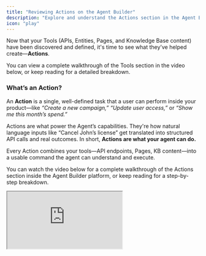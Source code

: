 ```yaml
---
title: "Reviewing Actions on the Agent Builder"
description: "Explore and understand the Actions section in the Agent Builder Platform"
icon: "play"
---
```


Now that your Tools (APIs, Entities, Pages, and Knowledge Base content) have been discovered and defined, it's time to see what they’ve helped create—**Actions**.

You can view a complete walkthrough of the Tools section in the video below, or keep reading for a detailed breakdown.

### What’s an Action?

An **Action** is a single, well-defined task that a user can perform inside your product—like _“Create a new campaign,”_ _“Update user access,”_ or _“Show me this month’s spend.”_

Actions are what power the Agent’s capabilities. They're how natural language inputs like “Cancel John’s license” get translated into structured API calls and real outcomes. In short, **Actions are what your agent can do.**

Every Action combines your tools—API endpoints, Pages, KB content—into a usable command the agent can understand and execute.

You can watch the video below for a complete walkthrough of the Actions section inside the Agent Builder platform, or keep reading for a step-by-step breakdown.

<iframe src="https://fast.wistia.net/embed/iframe/61eskl0ue5" title="Embedded content" className="w-full aspect-video rounded-xl" />

### The Actions Dashboard

![Actions-1](https://asset.adopt.ai/web/docs/actions-1.png)

From the **Actions** tab inside the Agent Builder, you’ll see a full list of all the Actions Adopt has generated for your app.

Here's a quick overview of what each column represents →

| **Column**        | **What It Means**                                                                                                                                                                                                                     |
| :---------------- | ------------------------------------------------------------------------------------------------------------------------------------------------------------------------------------------------------------------------------------- |
| **Action**        | The name of the action the agent can perform. This is usually phrased in natural language for easy scanning—like _“Display all pending tasks”_.                                                                                       |
| **Type**          | The category of action based on intent: <br />• `Assist` – Uses KB content to answer or guide users <br />• `Navigation` – Opens a page or route <br />• `Create`, `Fetch`, `Update`, `Delete` – Standard CRUD actions linked to APIs |
| **Tools**         | The underlying components (APIs, KB pages, or app routes) that power the action. Actions often pull from multiple tools to execute a complete flow.                                                                                   |
| **Topics**        | High-level product areas or workflows—like _“Spend Management”_ or _“Access Management.”_ These are automatically derived from your Knowledge Base and help categorize where each action belongs.                                     |
| **Last Modified** | The most recent date the action was edited or updated. Helpful for version tracking.                                                                                                                                                  |
| **Status**        | A toggle to **Publish** or **Un-publish** an action. Only published actions are available to the end users to use. Keep them unpublished until fully reviewed.                                                                        |

### How Actions Come Together

To recap:

- **APIs** define what can be done
- **Entities** help fill in the right data
- **Pages** define where to go
- **KB content** supports guidance and context

All of that comes together into **Actions**—the building blocks of your agent’s capabilities.

### You're All Set\!

If you've read this far, you've got the essentials down—how Adopt discovers your tools, maps your entities, and generates actions that actually work. Nice job.
